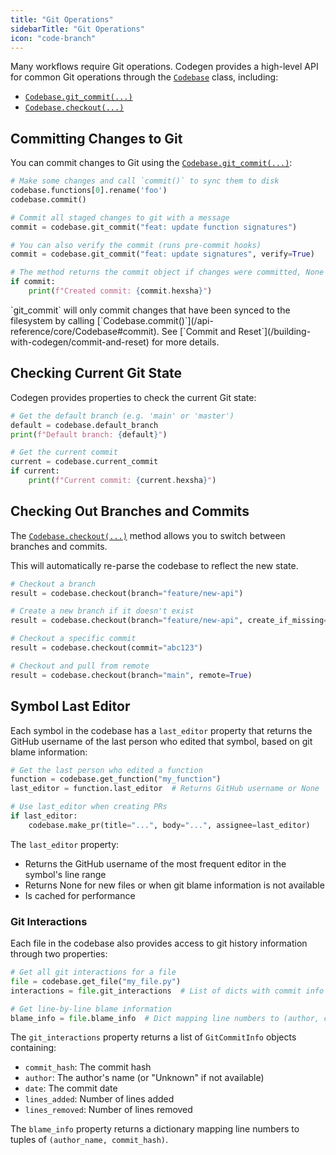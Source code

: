 ```yaml
---
title: "Git Operations"
sidebarTitle: "Git Operations"
icon: "code-branch"
---
```


Many workflows require Git operations. Codegen provides a high-level API for common Git operations through the [`Codebase`](/api-reference/core/Codebase) class, including:

- [`Codebase.git_commit(...)`](/api-reference/core/Codebase#git_commit)
- [`Codebase.checkout(...)`](/api-reference/core/Codebase#checkout)

## Committing Changes to Git

You can commit changes to Git using the [`Codebase.git_commit(...)`](/api-reference/core/Codebase#git_commit):

```python
# Make some changes and call `commit()` to sync them to disk
codebase.functions[0].rename('foo')
codebase.commit()

# Commit all staged changes to git with a message
commit = codebase.git_commit("feat: update function signatures")

# You can also verify the commit (runs pre-commit hooks)
commit = codebase.git_commit("feat: update signatures", verify=True)

# The method returns the commit object if changes were committed, None otherwise
if commit:
    print(f"Created commit: {commit.hexsha}")
```

<Note>
  `git_commit` will only commit changes that have been synced to the filesystem
  by calling [`Codebase.commit()`](/api-reference/core/Codebase#commit). See
  [`Commit and Reset`](/building-with-codegen/commit-and-reset) for more
  details.
</Note>

## Checking Current Git State

Codegen provides properties to check the current Git state:

```python
# Get the default branch (e.g. 'main' or 'master')
default = codebase.default_branch
print(f"Default branch: {default}")

# Get the current commit
current = codebase.current_commit
if current:
    print(f"Current commit: {current.hexsha}")
```

## Checking Out Branches and Commits

The [`Codebase.checkout(...)`](/api-reference/core/Codebase#checkout) method allows you to switch between branches and commits.

This will automatically re-parse the codebase to reflect the new state.

```python
# Checkout a branch
result = codebase.checkout(branch="feature/new-api")

# Create a new branch if it doesn't exist
result = codebase.checkout(branch="feature/new-api", create_if_missing=True)

# Checkout a specific commit
result = codebase.checkout(commit="abc123")

# Checkout and pull from remote
result = codebase.checkout(branch="main", remote=True)
```

## Symbol Last Editor

Each symbol in the codebase has a `last_editor` property that returns the GitHub username of the last person who edited that symbol, based on git blame information:

```python
# Get the last person who edited a function
function = codebase.get_function("my_function")
last_editor = function.last_editor  # Returns GitHub username or None

# Use last_editor when creating PRs
if last_editor:
    codebase.make_pr(title="...", body="...", assignee=last_editor)
```

The `last_editor` property:
- Returns the GitHub username of the most frequent editor in the symbol's line range
- Returns None for new files or when git blame information is not available
- Is cached for performance

### Git Interactions

Each file in the codebase also provides access to git history information through two properties:

```python
# Get all git interactions for a file
file = codebase.get_file("my_file.py")
interactions = file.git_interactions  # List of dicts with commit info

# Get line-by-line blame information
blame_info = file.blame_info  # Dict mapping line numbers to (author, commit) tuples
```

The `git_interactions` property returns a list of `GitCommitInfo` objects containing:
- `commit_hash`: The commit hash
- `author`: The author's name (or "Unknown" if not available)
- `date`: The commit date
- `lines_added`: Number of lines added
- `lines_removed`: Number of lines removed

The `blame_info` property returns a dictionary mapping line numbers to tuples of `(author_name, commit_hash)`.
